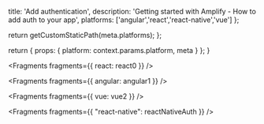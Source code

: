                   
  title: 'Add authentication',
  description: 'Getting started with Amplify - How to add auth to your app',
  platforms: ['angular','react','react-native','vue']
};

  return getCustomStaticPath(meta.platforms);
};

  return {
    props: {
      platform: context.params.platform,
      meta
    }
  };
}
          
      


<Fragments fragments={{ react: react0 }} />


<Fragments fragments={{ angular: angular1 }} />


<Fragments fragments={{ vue: vue2 }} />


<Fragments fragments={{ "react-native": reactNativeAuth }} />
